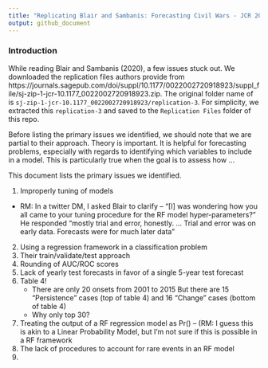```yaml
---
title: "Replicating Blair and Sambanis: Forecasting Civil Wars - JCR 2020"
output: github_document
---
```



### Introduction

While reading Blair and Sambanis (2020), a few issues stuck out. We downloaded the replication files authors provide from https://journals.sagepub.com/doi/suppl/10.1177/0022002720918923/suppl_file/sj-zip-1-jcr-10.1177_0022002720918923.zip. The original folder name of is `sj-zip-1-jcr-10.1177_0022002720918923/replication-3`. For simplicity, we extracted this `replication-3` and saved to the `Replication Files` folder of this repo.  

Before listing the primary issues we identified, we should note that we are partial to their approach. Theory is important. It is helpful for forecasting problems, especially with regards to identifying which variables to include in a model. This is particularly true when the goal is to assess how ... 


This document lists the primary issues we identified. 

1. Improperly tuning of models
  - RM: In a twitter DM, I asked Blair to clarify -- "[I] was wondering how you all came to your tuning procedure for the RF model hyper-parameters?" He responded "mostly trial and error, honestly. ... Trial and error was on early data. Forecasts were for much later data"
2. Using a regression framework in a classification problem
3. Their train/validate/test approach
4. Rounding of AUC/ROC scores
5. Lack of yearly test forecasts in favor of a single 5-year test forecast
6. Table 4! 
    - There are only 20 onsets from 2001 to 2015 But there are 15 "Persistence" cases (top of table 4) and 16 "Change" cases (bottom of table 4)
    - Why only top 30?
7. Treating the output of a RF regression model as Pr() -- (RM: I guess this is akin to a Linear Probability Model, but I'm not sure if this is possible in a RF framework
8. The lack of procedures to account for rare events in an RF model
9. 